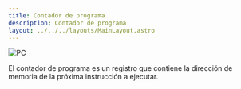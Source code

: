 ```yaml
---
title: Contador de programa
description: Contador de programa
layout: ../../../layouts/MainLayout.astro
---
```


![PC](/assets/components/PC.png)

El contador de programa es un registro que contiene la dirección de memoria de la próxima instrucción a ejecutar.